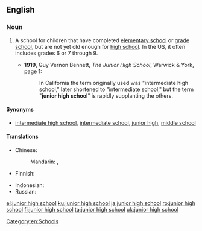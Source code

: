 ==English==
{{wikipedia}}

===Noun===
{{en-noun|head=[[junior]] [[high]] [[school]]}}

# {{context|education|lang=en}} A school for children that have completed [[elementary school]] or [[grade school]], but are not yet old enough for [[high school]]. In the US, it often includes grades 6 or 7 through 9.
#* '''1919''', Guy Vernon Bennett, ''The Junior High School'', Warwick & York, page 1:
#*: In California the term originally used was "intermediate high school," later shortened to "intermediate school," but the term "'''junior high school'''" is rapidly supplanting the others.

====Synonyms====
* {{sense|school between elementary and high school}} [[intermediate high school]], [[intermediate school]], [[junior high]], [[middle school]]

====Translations====
{{trans-top|school for children that have completed elementary school}}
* Chinese:
*: Mandarin: {{t|cmn|初級中學|sc=Hani}}, {{t+|cmn|初级中学|tr=chūjí zhōngxué|sc=Hani}}
* Finnish: {{t|fi|[[peruskoulun]] [[yläaste]]}}
{{trans-mid}}
* Indonesian: {{t+|id|sekolah menengah pertama}}
* Russian: {{t-needed|ru}}
{{trans-bottom}}

[[Category:en:Schools]]

[[el:junior high school]]
[[ku:junior high school]]
[[ja:junior high school]]
[[ro:junior high school]]
[[fi:junior high school]]
[[ta:junior high school]]
[[uk:junior high school]]